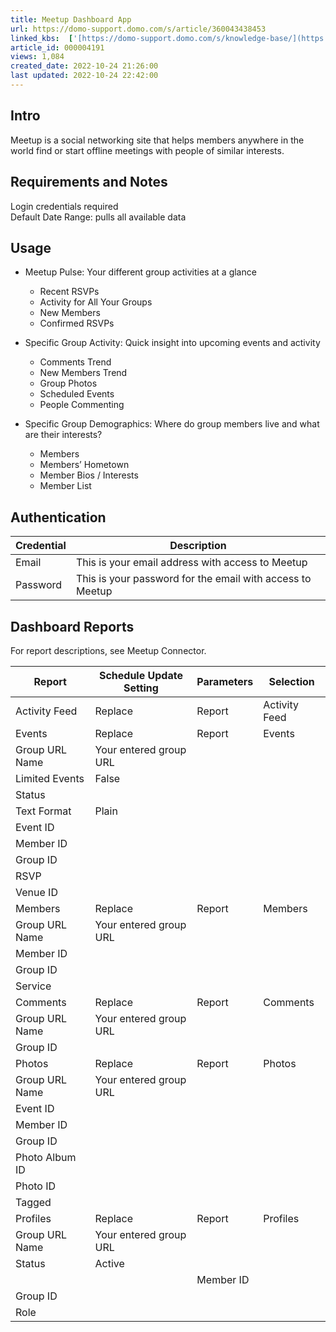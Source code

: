 ```yaml
---
title: Meetup Dashboard App
url: https://domo-support.domo.com/s/article/360043438453
linked_kbs:  ['[https://domo-support.domo.com/s/knowledge-base/](https://domo-support.domo.com/s/knowledge-base/)', '[https://domo-support.domo.com/s/](https://domo-support.domo.com/s/)', '[https://domo-support.domo.com/s/topic/0TO5w000000ZampGAC](https://domo-support.domo.com/s/topic/0TO5w000000ZampGAC)', '[https://domo-support.domo.com/s/topic/0TO5w000000Zan9GAC](https://domo-support.domo.com/s/topic/0TO5w000000Zan9GAC)', '[https://domo-support.domo.com/s/article/360043438453](https://domo-support.domo.com/s/article/360043438453)', '[https://domo-support.domo.com/s/topic/0TO5w000000Zan9GAC/available-apps](https://domo-support.domo.com/s/topic/0TO5w000000Zan9GAC/available-apps)', '[https://domo-support.domo.com/s/article/360043429933](https://domo-support.domo.com/s/article/360043429933)', '[https://domo-support.domo.com/s/article/360043429953](https://domo-support.domo.com/s/article/360043429953)', '[https://domo-support.domo.com/s/article/360042925494](https://domo-support.domo.com/s/article/360042925494)', '[https://domo-support.domo.com/s/article/360043429913](https://domo-support.domo.com/s/article/360043429913)', '[https://domo-support.domo.com/s/article/4408174643607](https://domo-support.domo.com/s/article/4408174643607)', '[https://domo-support.domo.com/s/login/](https://domo-support.domo.com/s/login/)']
article_id: 000004191
views: 1,084
created_date: 2022-10-24 21:26:00
last updated: 2022-10-24 22:42:00
---
```




Intro
-----


Meetup is a social networking site that helps members anywhere in the world find or start offline meetings with people of similar interests.


Requirements and Notes
----------------------


Login credentials required  
Default Date Range: pulls all available data


Usage
-----


* Meetup Pulse: Your different group activities at a glance


	+ Recent RSVPs
	+ Activity for All Your Groups
	+ New Members
	+ Confirmed RSVPs
* Specific Group Activity: Quick insight into upcoming events and activity


	+ Comments Trend
	+ New Members Trend
	+ Group Photos
	+ Scheduled Events
	+ People Commenting
* Specific Group Demographics: Where do group members live and what are their interests?


	+ Members
	+ Members' Hometown
	+ Member Bios / Interests
	+ Member List


Authentication
--------------




| Credential | Description |
| --- | --- |
| Email | This is your email address with access to Meetup |
| Password | This is your password for the email with access to Meetup |


Dashboard Reports
-----------------


For report descriptions, see Meetup Connector.




| Report | Schedule Update Setting | Parameters | Selection |
| --- | --- | --- | --- |
| Activity Feed | Replace | Report | Activity Feed |
| Events | Replace | Report | Events |
| Group URL Name | Your entered group URL |
| Limited Events | False |
| Status |   |
| Text Format | Plain |
| Event ID |   |
| Member ID |   |
| Group ID |   |
| RSVP |   |
| Venue ID |   |
| Members | Replace | Report | Members |
| Group URL Name | Your entered group URL |
| Member ID |   |
| Group ID |   |
| Service |   |
| Comments | Replace | Report | Comments |
| Group URL Name | Your entered group URL |
| Group ID |   |
| Photos | Replace | Report | Photos |
| Group URL Name | Your entered group URL |
| Event ID |   |
| Member ID |   |
| Group ID |   |
| Photo Album ID |   |
| Photo ID |   |
| Tagged |   |
| Profiles | Replace | Report | Profiles |
| Group URL Name | Your entered group URL |
| Status | Active |
|   |   | Member ID |   |
| Group ID |   |
| Role |   |


